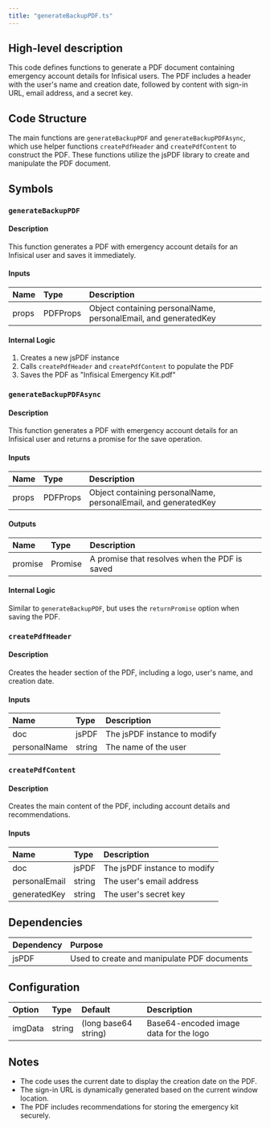 ```yaml
---
title: "generateBackupPDF.ts"
---
```


## High-level description
This code defines functions to generate a PDF document containing emergency account details for Infisical users. The PDF includes a header with the user's name and creation date, followed by content with sign-in URL, email address, and a secret key.

## Code Structure
The main functions are `generateBackupPDF` and `generateBackupPDFAsync`, which use helper functions `createPdfHeader` and `createPdfContent` to construct the PDF. These functions utilize the jsPDF library to create and manipulate the PDF document.

## Symbols

### `generateBackupPDF`
#### Description
This function generates a PDF with emergency account details for an Infisical user and saves it immediately.

#### Inputs
| Name | Type | Description |
|:-----|:-----|:------------|
| props | PDFProps | Object containing personalName, personalEmail, and generatedKey |

#### Internal Logic
1. Creates a new jsPDF instance
2. Calls `createPdfHeader` and `createPdfContent` to populate the PDF
3. Saves the PDF as "Infisical Emergency Kit.pdf"

### `generateBackupPDFAsync`
#### Description
This function generates a PDF with emergency account details for an Infisical user and returns a promise for the save operation.

#### Inputs
| Name | Type | Description |
|:-----|:-----|:------------|
| props | PDFProps | Object containing personalName, personalEmail, and generatedKey |

#### Outputs
| Name | Type | Description |
|:-----|:-----|:------------|
| promise | Promise | A promise that resolves when the PDF is saved |

#### Internal Logic
Similar to `generateBackupPDF`, but uses the `returnPromise` option when saving the PDF.

### `createPdfHeader`
#### Description
Creates the header section of the PDF, including a logo, user's name, and creation date.

#### Inputs
| Name | Type | Description |
|:-----|:-----|:------------|
| doc | jsPDF | The jsPDF instance to modify |
| personalName | string | The name of the user |

### `createPdfContent`
#### Description
Creates the main content of the PDF, including account details and recommendations.

#### Inputs
| Name | Type | Description |
|:-----|:-----|:------------|
| doc | jsPDF | The jsPDF instance to modify |
| personalEmail | string | The user's email address |
| generatedKey | string | The user's secret key |

## Dependencies
| Dependency | Purpose |
|:-----------|:--------|
| jsPDF | Used to create and manipulate PDF documents |

## Configuration
| Option | Type | Default | Description |
|:-------|:-----|:--------|:------------|
| imgData | string | (long base64 string) | Base64-encoded image data for the logo |

## Notes
- The code uses the current date to display the creation date on the PDF.
- The sign-in URL is dynamically generated based on the current window location.
- The PDF includes recommendations for storing the emergency kit securely.